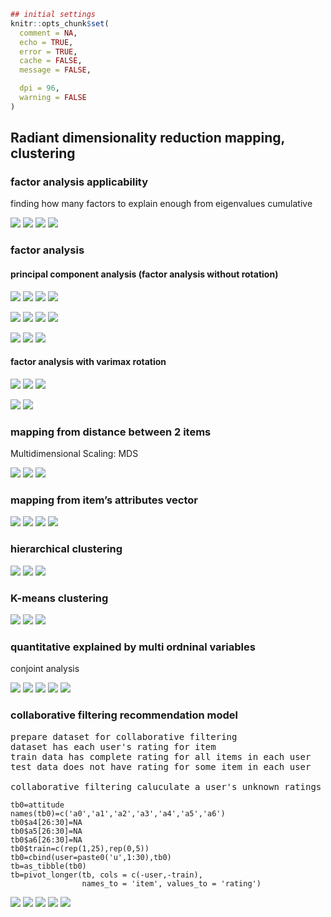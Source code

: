 ```r
## initial settings
knitr::opts_chunk$set(
  comment = NA,
  echo = TRUE,
  error = TRUE,
  cache = FALSE,
  message = FALSE,

  dpi = 96,
  warning = FALSE
)
```

## Radiant dimensionality reduction mapping, clustering 

### factor analysis applicability
finding how many factors to explain enough from eigenvalues cumulative

![](pre-factor-summary-screenshot1.png)
![](pre-factor-plot-screenshot1.png)
![](pre-factor-summary-screenshot2.png)
![](pre-factor-plot-screenshot2.png)


### factor analysis

#### principal component analysis (factor analysis without rotation)

![](factor-summary-screenshot1.png)
![](data-manage-screenshotB1.png)
![](factor-plot-screenshot1.png)
![](factor-plot-screenshot2.png)

![](factor-summary-screenshot2.png)
![](data-manage-screenshotB2.png)
![](factor-plot-screenshot3.png)
![](factor-plot-screenshot4.png)

![](factor-summary-screenshot3.png)
![](factor-plot-screenshot5.png)
![](factor-plot-screenshot6.png)

#### factor analysis with varimax rotation

![](factor-summary-screenshot4.png)
![](factor-plot-screenshot7.png)
![](factor-plot-screenshot8.png)

![](factor-summary-screenshot5.png)
![](factor-plot-screenshot9.png)



### mapping from distance between 2 items
Multidimensional Scaling: MDS

![](data-manage-screenshotB3.png)
![](dissimilarity-summary-screenshot1.png)
![](dissimilarity-plot-screenshot1.png)


### mapping from item's attributes vector

![](data-manage-screenshotB4.png)
![](attributes-summary-screenshot1.png)
![](data-manage-screenshotB5.png)
![](attributes-plot-screenshot1.png)



### hierarchical clustering 

![](data-manage-screenshotB6.png)
![](hierarchical-screenshot1.png)
![](data-manage-screenshotB7.png)


### K-means clustering 

![](k-clustering-summary-screenshot1.png)
![](data-manage-screenshotB8.png)
![](k-clustering-plot-screenshot1.png)



### quantitative explained by multi ordninal variables 
conjoint analysis

![](data-manage-screenshotB9.png)
![](conjoint-summary-screenshot1.png)
![](conjoint-predict-screenshot1.png)
![](data-manage-screenshotC1.png)
![](conjoint-plot-screenshot1.png)



### collaborative filtering recommendation model

<pre>
prepare dataset for collaborative filtering
dataset has each user's rating for item
train data has complete rating for all items in each user
test data does not have rating for some item in each user

collaborative filtering caluculate a user's unknown ratings from the user's known rating for other items
</pre>

```
tb0=attitude
names(tb0)=c('a0','a1','a2','a3','a4','a5','a6')
tb0$a4[26:30]=NA
tb0$a5[26:30]=NA
tb0$a6[26:30]=NA
tb0$train=c(rep(1,25),rep(0,5))
tb0=cbind(user=paste0('u',1:30),tb0)
tb=as_tibble(tb0)
tb=pivot_longer(tb, cols = c(-user,-train),
                names_to = 'item', values_to = 'rating')
```

![](data-manage-screenshotC2.png)
![](data-view-screenshot2.png)
![](collaborative-filtering-summary-screenshot1.png)
![](collaborative-filtering-summary-screenshot2.png)
![](data-manage-screenshotC3.png)
